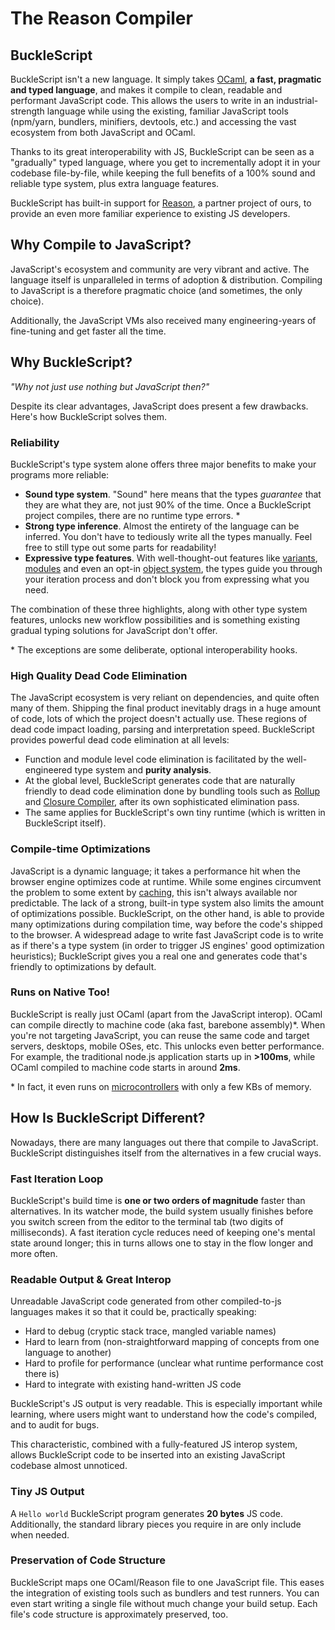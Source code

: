 
# The Reason Compiler

## BuckleScript

BuckleScript isn't a new language. It simply takes [OCaml](http://ocaml.org), **a fast, pragmatic and typed language**, and makes it compile to clean, readable and performant JavaScript code. This allows the users to write in an industrial-strength language while using the existing, familiar JavaScript tools (npm/yarn, bundlers, minifiers, devtools, etc.) and accessing the vast ecosystem from both JavaScript and OCaml.

Thanks to its great interoperability with JS, BuckleScript can be seen as a "gradually" typed language, where you get to incrementally adopt it in your codebase file-by-file, while keeping the full benefits of a 100% sound and reliable type system, plus extra language features.

BuckleScript has built-in support for [Reason](https://reasonml.github.io/), a partner project of ours, to provide an even more familiar experience to existing JS developers.

## Why Compile to JavaScript?

JavaScript's ecosystem and community are very vibrant and active. The language itself is unparalleled in terms of adoption & distribution. Compiling to JavaScript is a therefore pragmatic choice (and sometimes, the only choice).

Additionally, the JavaScript VMs also received many engineering-years of fine-tuning and get faster all the time.

## Why BuckleScript?

_"Why not just use nothing but JavaScript then?"_

Despite its clear advantages, JavaScript does present a few drawbacks. Here's how BuckleScript solves them.

### Reliability

BuckleScript's type system alone offers three major benefits to make your programs more reliable:

- **Sound type system**. "Sound" here means that the types _guarantee_ that they are what they are, not just 90% of the time. Once a BuckleScript project compiles, there are no runtime type errors. \*
- **Strong type inference**. Almost the entirety of the language can be inferred. You don't have to tediously write all the types manually. Feel free to still type out some parts for readability!
- **Expressive type features**. With well-thought-out features like [variants](https://reasonml.github.io/docs/en/variant.html), [modules](https://reasonml.github.io/docs/en/module.html) and even an opt-in [object system](https://reasonml.github.io/docs/en/object.html), the types guide you through your iteration process and don't block you from expressing what you need.

The combination of these three highlights, along with other type system features, unlocks new workflow possibilities and is something existing gradual typing solutions for JavaScript don't offer.

\* The exceptions are some deliberate, optional interoperability hooks.

### High Quality Dead Code Elimination

The JavaScript ecosystem is very reliant on dependencies, and quite often many of them. Shipping the final product inevitably drags in a huge amount of code, lots of which the project doesn't actually use. These regions of dead code impact loading, parsing and interpretation speed. BuckleScript provides powerful dead code elimination at all
levels:

- Function and module level code elimination is facilitated by the well-engineered type system and **purity analysis**.
- At the global level, BuckleScript generates code that are naturally friendly to dead code elimination done by bundling tools such as [Rollup](https://github.com/rollup/rollup) and [Closure Compiler](https://developers.google.com/closure/compiler/), after its own sophisticated elimination pass.
- The same applies for BuckleScript's own tiny runtime (which is written in BuckleScript itself).

### Compile-time Optimizations

JavaScript is a dynamic language; it takes a performance hit when the browser engine optimizes code at runtime. While some engines circumvent the problem to some extent by [caching](http://v8project.blogspot.com/2015/07/code-caching.html), this isn't always available nor predictable. The lack of a strong, built-in type system also limits the amount of optimizations possible. BuckleScript, on the other hand, is able to provide many optimizations during compilation time, way before the code's shipped to the browser. A widespread adage to write fast JavaScript code is to write as if there's a type system (in order to trigger JS engines' good optimization heuristics); BuckleScript gives you a real one and generates code that's friendly to optimizations by default.

### Runs on Native Too!

BuckleScript is really just OCaml (apart from the JavaScript interop). OCaml can compile directly to machine code (aka fast, barebone assembly)\*. When you're not targeting JavaScript, you can reuse the same code and target servers, desktops, mobile OSes, etc. This unlocks even better performance. For example, the traditional node.js application starts up in **>100ms**, while OCaml compiled to machine code starts in around **2ms**.

\* In fact, it even runs on [microcontrollers](http://www.algo-prog.info/ocapic/web/index.php?id=ocapic) with only a few KBs of memory.

## How Is BuckleScript Different?

Nowadays, there are many languages out there that compile to JavaScript. BuckleScript distinguishes itself from the alternatives in a few crucial ways.

### Fast Iteration Loop

BuckleScript's build time is **one or two orders of magnitude** faster than alternatives. In its watcher mode, the build system usually finishes before you switch screen from the editor to the terminal tab (two digits of milliseconds). A fast iteration cycle reduces need of keeping one's mental state around longer; this in turns allows one to stay in the flow longer and more often.

### Readable Output & Great Interop

Unreadable JavaScript code generated from other compiled-to-js languages makes it so that it could be, practically speaking:

- Hard to debug (cryptic stack trace, mangled variable names)
- Hard to learn from (non-straightforward mapping of concepts from one language to another)
- Hard to profile for performance (unclear what runtime performance cost there is)
- Hard to integrate with existing hand-written JS code

<!-- TODO: playground link -->

BuckleScript's JS output is very readable. This is especially important while learning, where users might want to understand how the code's compiled, and to audit for bugs.

<!-- TODO: link to interop -->

This characteristic, combined with a fully-featured JS interop system, allows BuckleScript code to be inserted into an existing JavaScript codebase almost unnoticed.

<!-- TODO: how to slip code into others' codebase -->

### Tiny JS Output

<!-- TODO: playground link -->

A `Hello world` BuckleScript program generates **20 bytes** JS code. Additionally, the standard library pieces you require in are only include when needed.

### Preservation of Code Structure

BuckleScript maps one OCaml/Reason file to one JavaScript file. This eases the integration of existing tools such as bundlers and test runners. You can even start writing a single file without much change your build setup. Each file's code structure is approximately preserved, too.
